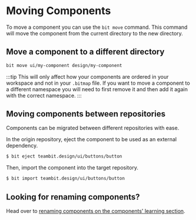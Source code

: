 # Moving Components

To move a component you can use the `bit move` command. This command will move the component from the current directory to the new directory.

## Move a component to a different directory

```bash
bit move ui/my-component design/my-component
```

:::tip
This will only affect how your components are ordered in your workspace and not in your `.bitmap` file. If you want to move a component to a different namespace you will need to first remove it and then add it again with the correct namespace.
:::


## Moving components between repositories

Components can be migrated between different repositories with ease.

In the origin repository, eject the component to be used as an external dependency.

```bash
$ bit eject teambit.design/ui/buttons/button
```

Then, import the component into the target repository.

```bash
$ bit import teambit.design/ui/buttons/button
```

## Looking for renaming components?

Head over to [renaming components on the components' learning section](/components/renaming-components).
